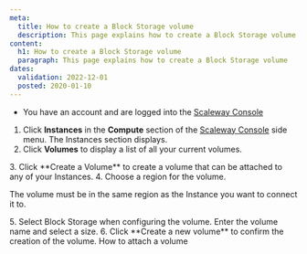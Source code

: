 ```yaml
---
meta:
  title: How to create a Block Storage volume
  description: This page explains how to create a Block Storage volume
content:
  h1: How to create a Block Storage volume
  paragraph: This page explains how to create a Block Storage volume
dates:
  validation: 2022-12-01
  posted: 2020-01-10
---
```


<Message type="requirement">

- You have an account and are logged into the [Scaleway Console](https://console.scaleway.com/) 

</Message>


1. Click **Instances** in the **Compute** section of the [Scaleway Console](https://console.scaleway.com) side menu. The Instances section displays.  
2. Click **Volumes** to display a list of all your current volumes. 
  <Lightbox src="scaleway-volumes-list.webp" alt="" />
3. Click **Create a Volume** to create a volume that can be attached to any of your Instances.
  <Lightbox src="scaleway-create-volume.webp" alt="" />
4. Choose a region for the volume.
  <Message type="important">

  The volume must be in the same region as the Instance you want to connect it to.

  </Message>

  <Lightbox src="scaleway-choose-region.webp" alt="" />
5. Select Block Storage when configuring the volume. Enter the volume name and select a size.
  <Lightbox src="scaleway-configure-block-volume.webp" alt="" />
6. Click **Create a new volume** to confirm the creation of the volume.

<Navigation title="See Also">
  <NextButton to="/storage/block/how-to/attach-a-volume/">How to attach a volume</NextButton>
</Navigation>
